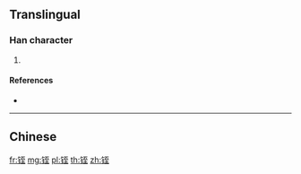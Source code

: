 {{character info/new}}
{{also|銍}}
==Translingual==

===Han character===
{{Han char|rn=167|rad=钅|as=06|sn=11|four=|canj=CMIG,OPMIG,XCMIG}}

# {{defn|Han|sort=钅06}}

====References====
* {{Han ref|kx=1328.061|hdz=64195.121|uh=94DA|ud=38106}}

----

==Chinese==
{{zh-see|銍}}

[[fr:铚]]
[[mg:铚]]
[[pl:铚]]
[[th:铚]]
[[zh:铚]]